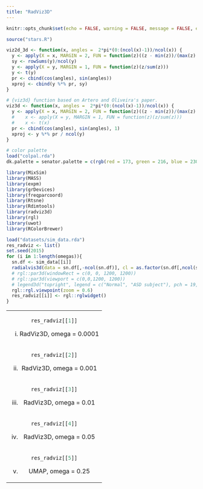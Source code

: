```yaml
---
title: "RadViz3D"
---
```


<style type="text/css">
.main-container {
  max-width: 1500px;
  margin-left: auto;
  margin-right: auto;
}
</style>


```r
knitr::opts_chunk$set(echo = FALSE, warning = FALSE, message = FALSE, error = FALSE)
```

```r
source("stars.R")

viz2d_3d <- function(x, angles =  2*pi*(0:(ncol(x)-1))/ncol(x)) {
  y <- apply(X = x, MARGIN = 2, FUN = function(z)((z - min(z))/(max(z) - min(z))))
  sy <- rowSums(y)/ncol(y)
  y <- apply(X = y, MARGIN = 1, FUN = function(z)(z/sum(z)))
  y <- t(y)
  pr <- cbind(cos(angles), sin(angles))
  xproj <- cbind(y %*% pr, sy)
}

# {viz3d} function based on Artero and Oliveira's paper.
viz3d <- function(x, angles =  2*pi*(0:(ncol(x)-1))/ncol(x)) {
  y <- apply(X = x, MARGIN = 2, FUN = function(z)((z - min(z))/(max(z) - min(z))))
  #    x <- apply(X = y, MARGIN = 1, FUN = function(z)(z/sum(z)))
  #    x <- t(x)
  pr <- cbind(cos(angles), sin(angles), 1)
  xproj <- y %*% pr / ncol(y)
}

# color palette
load("colpal.rda")
dk.palette = senator.palette = c(rgb(red = 173, green = 216, blue = 230, max = 255), rgb(max = 255, red = 139, green = 0, blue = 0))

library(MixSim)
library(MASS)
library(expm)
library(grDevices)
library(freqparcoord)
library(Rtsne)
library(Rdimtools)
library(radviz3d)
library(rgl)
library(uwot)
library(RColorBrewer)

```


```r
load("datasets/sim_data.rda")
res_radviz <- list()
set.seed(2015)
for (i in 1:length(omegas)){
  sn.df <- sim_data[[i]]
  radialvis3d(data = sn.df[,-ncol(sn.df)], cl = as.factor(sn.df[,ncol(sn.df)]), domrp = T, doGtrans = T, lwd = 2, alpha = 0.35, pradius = 0.02, color = brewer.pal(5, "Paired"), message = F)
  # rgl::par3d(windowRect = c(0, 0, 1200, 1200))
  # rgl::par3d(viewport = c(0,0,1200, 1200))
  # legend3d("topright", legend = c("Normal", "ASD subject"), pch = 19, col = senator.palette, cex=0.8, inset=c(0.01))
  rgl::rgl.viewpoint(zoom = 0.6)
  res_radviz[[i]] <- rgl::rglwidget()
}
```


<table width="500" border="0" cellpadding="0">


<tr>
<td align="center" valign="center">
```r
res_radviz[[1]]
```
(i) RadViz3D, omega = 0.0001
<br />
</td>
</tr>

<tr>

<td align="center" valign="center">
```r
res_radviz[[2]]
```
(ii) RadViz3D, omega = 0.001
<br />
</td>
</tr>

<tr>


<td align="center" valign="center">
```r
res_radviz[[3]]
```
(iii) RadViz3D, omega = 0.01
<br />
</td>
</tr>

<tr>


<td align="center" valign="center">
```r
res_radviz[[4]]
```
(iv) RadViz3D, omega = 0.05
<br />
</td>
</tr>

<tr>


<td align="center" valign="center">
```r
res_radviz[[5]]
```
(v) UMAP, omega = 0.25
<br />
</td>
</tr>
</table>